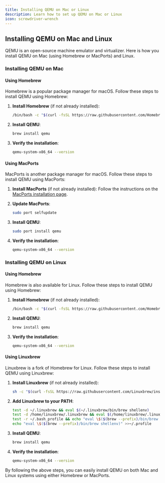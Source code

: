 ```yaml
---
title: Installing QEMU on Mac or Linux
description: Learn how to set up QEMU on Mac or Linux
icon: screwdriver-wrench
---
```


## Installing QEMU on Mac and Linux

QEMU is an open-source machine emulator and virtualizer. Here is how you install QEMU on Mac (using Homebrew or MacPorts) and Linux.

### Installing QEMU on Mac

#### Using Homebrew

Homebrew is a popular package manager for macOS. Follow these steps to install QEMU using Homebrew:

1. **Install Homebrew** (if not already installed):
    ```sh
    /bin/bash -c "$(curl -fsSL https://raw.githubusercontent.com/Homebrew/install/HEAD/install.sh)"
    ```

2. **Install QEMU**:
    ```sh
    brew install qemu
    ```

3. **Verify the installation**:
    ```sh
    qemu-system-x86_64 --version
    ```

#### Using MacPorts

MacPorts is another package manager for macOS. Follow these steps to install QEMU using MacPorts:

1. **Install MacPorts** (if not already installed):
    Follow the instructions on the [MacPorts installation page](https://www.macports.org/install.php).

2. **Update MacPorts**:
    ```sh
    sudo port selfupdate
    ```

3. **Install QEMU**:
    ```sh
    sudo port install qemu
    ```

4. **Verify the installation**:
    ```sh
    qemu-system-x86_64 --version
    ```

### Installing QEMU on Linux

#### Using Homebrew

Homebrew is also available for Linux. Follow these steps to install QEMU using Homebrew:

1. **Install Homebrew** (if not already installed):
    ```sh
    /bin/bash -c "$(curl -fsSL https://raw.githubusercontent.com/Homebrew/install/HEAD/install.sh)"
    ```

2. **Install QEMU**:
    ```sh
    brew install qemu
    ```

3. **Verify the installation**:
    ```sh
    qemu-system-x86_64 --version
    ```

#### Using Linuxbrew

Linuxbrew is a fork of Homebrew for Linux. Follow these steps to install QEMU using Linuxbrew:

1. **Install Linuxbrew** (if not already installed):
    ```sh
    sh -c "$(curl -fsSL https://raw.githubusercontent.com/Linuxbrew/install/master/install.sh)"
    ```

2. **Add Linuxbrew to your PATH**:
    ```sh
    test -d ~/.linuxbrew && eval $(~/.linuxbrew/bin/brew shellenv)
    test -d /home/linuxbrew/.linuxbrew && eval $(/home/linuxbrew/.linuxbrew/bin/brew shellenv)
    test -r ~/.bash_profile && echo "eval \$($(brew --prefix)/bin/brew shellenv)" >>~/.bash_profile
    echo "eval \$($(brew --prefix)/bin/brew shellenv)" >>~/.profile
    ```

3. **Install QEMU**:
    ```sh
    brew install qemu
    ```

4. **Verify the installation**:
    ```sh
    qemu-system-x86_64 --version
    ```

By following the above steps, you can easily install QEMU on both Mac and Linux systems using either Homebrew or MacPorts.
